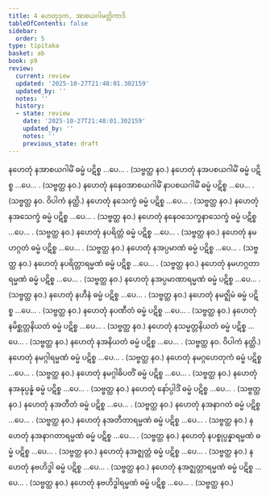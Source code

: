 ```yaml
---
title: 4 ဟေတုဒုက, အာစယဂါမတ္တိကာဒိ
tableOfContents: false
sidebar:
  order: 5
type: tipitaka
basket: ab
book: p9
review:
  current: review
  updated: '2025-10-27T21:48:01.302159'
  updated_by: ''
  notes: ''
  history:
  - state: review
    date: '2025-10-27T21:48:01.302159'
    updated_by: ''
    notes: ''
    previous_state: draft
---
```



<ReviewStatus review={frontmatter.review} showDetails={true} />

<HypothesisAnnotation frontmatter={frontmatter} />

<DynamicBreadcrumb />

<Division number="17" book="p9" e="ch" v="40" p="109">

<Paragraph number="46" book="p9">
နဟေတုံ နအာစယဂါမိံ ဓမ္မံ ပဋိစ္စ …ပေ… . (သဗ္ဗတ္ထ နဝ.)
</Paragraph>

<Paragraph number="47" book="p9">
နဟေတုံ နအပစယဂါမိံ ဓမ္မံ ပဋိစ္စ …ပေ… . (သဗ္ဗတ္ထ နဝ.)
</Paragraph>

<Paragraph number="48" book="p9">
နဟေတုံ နနေဝအာစယဂါမိံ နာပစယဂါမိံ ဓမ္မံ ပဋိစ္စ …ပေ… . (သဗ္ဗတ္ထ နဝ. ဝိပါကံ နတ္ထိ.)
</Paragraph>

</Division>
<Division number="18" book="p9" e="ch" v="40" p="109">

<Paragraph number="49" book="p9">
နဟေတုံ နသေက္ခံ ဓမ္မံ ပဋိစ္စ …ပေ… . (သဗ္ဗတ္ထ နဝ.)
</Paragraph>

<Paragraph number="50" book="p9">
နဟေတုံ နအသေက္ခံ ဓမ္မံ ပဋိစ္စ …ပေ… . (သဗ္ဗတ္ထ နဝ.)
</Paragraph>

<Paragraph number="51" book="p9">
နဟေတုံ နနေဝသေက္ခနာသေက္ခံ ဓမ္မံ ပဋိစ္စ …ပေ… . (သဗ္ဗတ္ထ နဝ.)
</Paragraph>

</Division>
<Division number="19" book="p9" e="ch" v="40" p="109">

<Paragraph number="52" book="p9">
နဟေတုံ နပရိတ္တံ ဓမ္မံ ပဋိစ္စ …ပေ… . (သဗ္ဗတ္ထ နဝ.)
</Paragraph>

<Paragraph number="53" book="p9">
နဟေတုံ နမဟဂ္ဂတံ ဓမ္မံ ပဋိစ္စ …ပေ… . (သဗ္ဗတ္ထ နဝ.)
</Paragraph>

<Paragraph number="54" book="p9">
နဟေတုံ နအပ္ပမာဏံ ဓမ္မံ ပဋိစ္စ …ပေ… . (သဗ္ဗတ္ထ နဝ.)
</Paragraph>

</Division>
<Division number="20" book="p9" e="ch" v="40" p="109">

<Paragraph number="55" book="p9">
နဟေတုံ နပရိတ္တာရမ္မဏံ ဓမ္မံ ပဋိစ္စ …ပေ… . (သဗ္ဗတ္ထ နဝ.)
</Paragraph>

<Paragraph number="56" book="p9">
နဟေတုံ နမဟဂ္ဂတာရမ္မဏံ ဓမ္မံ ပဋိစ္စ …ပေ… . (သဗ္ဗတ္ထ နဝ.)
</Paragraph>

<Paragraph number="57" book="p9">
နဟေတုံ နအပ္ပမာဏာရမ္မဏံ ဓမ္မံ ပဋိစ္စ …ပေ… . (သဗ္ဗတ္ထ နဝ.)
</Paragraph>

</Division>
<Division number="21" book="p9" e="ch" v="40" p="109">

<Paragraph number="58" book="p9">
နဟေတုံ နဟီနံ ဓမ္မံ ပဋိစ္စ …ပေ… . (သဗ္ဗတ္ထ နဝ.)
</Paragraph>

<Paragraph number="59" book="p9">
နဟေတုံ နမဇ္ဈိမံ ဓမ္မံ ပဋိစ္စ …ပေ… . (သဗ္ဗတ္ထ နဝ.)
</Paragraph>

<Paragraph number="60" book="p9">
နဟေတုံ နပဏီတံ ဓမ္မံ ပဋိစ္စ …ပေ… . (သဗ္ဗတ္ထ နဝ.)
</Paragraph>

</Division>
<Division number="22" book="p9" e="ch" v="40" p="109">

<Paragraph number="61" book="p9">
နဟေတုံ နမိစ္ဆတ္တနိယတံ ဓမ္မံ ပဋိစ္စ …ပေ… . (သဗ္ဗတ္ထ နဝ.)
</Paragraph>

<Paragraph number="62" book="p9">
နဟေတုံ နသမ္မတ္တနိယတံ ဓမ္မံ ပဋိစ္စ …ပေ… . (သဗ္ဗတ္ထ နဝ.)
</Paragraph>

<Paragraph number="63" book="p9">
နဟေတုံ နအနိယတံ ဓမ္မံ ပဋိစ္စ …ပေ… . (သဗ္ဗတ္ထ နဝ. ဝိပါကံ နတ္ထိ.)
</Paragraph>

</Division>
<Division number="23" book="p9" e="ch" v="40" p="110">

<Paragraph number="64" book="p9">
နဟေတုံ နမဂ္ဂါရမ္မဏံ ဓမ္မံ ပဋိစ္စ …ပေ… . (သဗ္ဗတ္ထ နဝ.)
</Paragraph>

<Paragraph number="65" book="p9">
နဟေတုံ နမဂ္ဂဟေတုကံ ဓမ္မံ ပဋိစ္စ …ပေ… . (သဗ္ဗတ္ထ နဝ.)
</Paragraph>

<Paragraph number="66" book="p9">
နဟေတုံ နမဂ္ဂါဓိပတိံ ဓမ္မံ ပဋိစ္စ …ပေ… . (သဗ္ဗတ္ထ နဝ.)
</Paragraph>

</Division>
<Division number="24" book="p9" e="ch" v="40" p="110">

<Paragraph number="67" book="p9">
နဟေတုံ နအနုပ္ပန္နံ ဓမ္မံ ပဋိစ္စ …ပေ… . (သဗ္ဗတ္ထ နဝ.)
</Paragraph>

<Paragraph number="68" book="p9">
နဟေတုံ နော်ပ္ပါဒိံ ဓမ္မံ ပဋိစ္စ …ပေ… . (သဗ္ဗတ္ထ နဝ.)
</Paragraph>

</Division>
<Division number="25" book="p9" e="ch" v="40" p="110">

<Paragraph number="69" book="p9">
နဟေတုံ နအတီတံ ဓမ္မံ ပဋိစ္စ …ပေ… . (သဗ္ဗတ္ထ နဝ.)
</Paragraph>

<Paragraph number="70" book="p9">
နဟေတုံ နအနာဂတံ ဓမ္မံ ပဋိစ္စ …ပေ… . (သဗ္ဗတ္ထ နဝ.)
</Paragraph>

</Division>
<Division number="26" book="p9" e="ch" v="40" p="110">

<Paragraph number="71" book="p9">
နဟေတုံ နအတီတာရမ္မဏံ ဓမ္မံ ပဋိစ္စ …ပေ… . (သဗ္ဗတ္ထ နဝ.)
</Paragraph>

<Paragraph number="72" book="p9">
နဟေတုံ နအနာဂတာရမ္မဏံ ဓမ္မံ ပဋိစ္စ …ပေ… . (သဗ္ဗတ္ထ နဝ.)
</Paragraph>

<Paragraph number="73" book="p9">
နဟေတုံ နပစ္စုပ္ပန္နာရမ္မဏံ ဓမ္မံ ပဋိစ္စ …ပေ… . (သဗ္ဗတ္ထ နဝ.)
</Paragraph>

</Division>
<Division number="27" book="p9" e="ch" v="40" p="110">

<Paragraph number="74" book="p9">
နဟေတုံ နအဇ္ဈတ္တံ ဓမ္မံ ပဋိစ္စ …ပေ… . (သဗ္ဗတ္ထ နဝ.)
</Paragraph>

<Paragraph number="75" book="p9">
နဟေတုံ နဗဟိဒ္ဓါ ဓမ္မံ ပဋိစ္စ …ပေ… . (သဗ္ဗတ္ထ နဝ.)
</Paragraph>

</Division>
<Division number="28" book="p9" e="ch" v="40" p="110">

<Paragraph number="76" book="p9">
နဟေတုံ နအဇ္ဈတ္တာရမ္မဏံ ဓမ္မံ ပဋိစ္စ …ပေ… . (သဗ္ဗတ္ထ နဝ.)
</Paragraph>

<Paragraph number="77" book="p9">
နဟေတုံ နဗဟိဒ္ဓါရမ္မဏံ ဓမ္မံ ပဋိစ္စ …ပေ… . (သဗ္ဗတ္ထ နဝ.)
</Paragraph>
</Division>